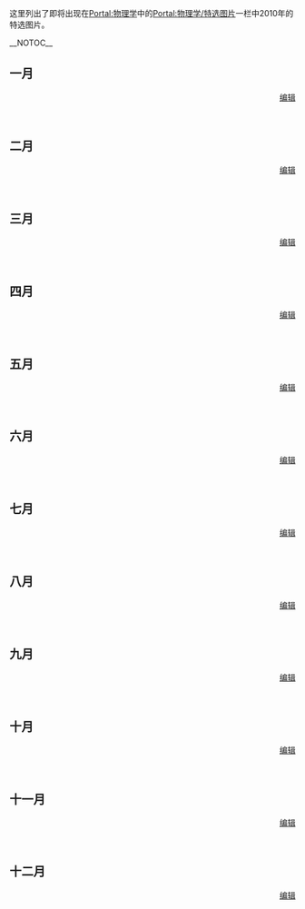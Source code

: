 这里列出了即将出现在[[Portal:物理学|Portal:物理学]]中的[[Portal:物理学/特选图片|Portal:物理学/特选图片]]一栏中2010年的特选图片。

__NOTOC__

==一月==
{{Portal:物理学/特选图片/2010年1月}}
<div align="right">[http://zh.wikipedia.org/w/index.php?title=Portal:物理学/特选图片/2010年1月&action=edit 编辑]</div>
<br clear="all" />

==二月==
{{Portal:物理学/特选图片/2010年2月}}
<div align="right">[http://zh.wikipedia.org/w/index.php?title=Portal:物理学/特选图片/2010年2月&action=edit 编辑]</div>
<br clear="all" />

==三月==
{{Portal:物理学/特选图片/2010年3月}}
<div align="right">[http://zh.wikipedia.org/w/index.php?title=Portal:物理学/特选图片/2010年3月&action=edit 编辑]</div>
<br clear="all" />

==四月==
{{Portal:物理学/特选图片/2010年4月}}
<div align="right">[http://zh.wikipedia.org/w/index.php?title=Portal:物理学/特选图片/2010年4月&action=edit 编辑]</div>
<br clear="all" />

==五月==
{{Portal:物理学/特选图片/2010年5月}}
<div align="right">[http://zh.wikipedia.org/w/index.php?title=Portal:物理学/特选图片/2010年5月&action=edit 编辑]</div>
<br clear="all" />

==六月==
{{Portal:物理学/特选图片/2010年6月}}
<div align="right">[http://zh.wikipedia.org/w/index.php?title=Portal:物理学/特选图片/2010年6月&action=edit 编辑]</div>
<br clear="all" />

==七月==
{{Portal:物理学/特选图片/2010年7月}}
<div align="right">[http://zh.wikipedia.org/w/index.php?title=Portal:物理学/特选图片/2010年7月&action=edit 编辑]</div>
<br clear="all" />

==八月==
{{Portal:物理学/特选图片/2010年8月}}
<div align="right">[http://zh.wikipedia.org/w/index.php?title=Portal:物理学/特选图片/2010年8月&action=edit 编辑]</div>
<br clear="all" />

==九月==
{{Portal:物理学/特选图片/2010年9月}}
<div align="right">[http://zh.wikipedia.org/w/index.php?title=Portal:物理学/特选图片/2010年9月&action=edit 编辑]</div>
<br clear="all" />

==十月==
{{Portal:物理学/特选图片/2010年10月}}
<div align="right">[http://zh.wikipedia.org/w/index.php?title=Portal:物理学/特选图片/2010年10月&action=edit 编辑]</div>
<br clear="all" />

==十一月==
{{Portal:物理学/特选图片/2010年11月}}
<div align="right">[http://zh.wikipedia.org/w/index.php?title=Portal:物理学/特选图片/2010年11月&action=edit 编辑]</div>
<br clear="all" />

==十二月==
{{Portal:物理学/特选图片/2010年12月}}
<div align="right">[http://zh.wikipedia.org/w/index.php?title=Portal:物理学/特选图片/2010年12月&action=edit 编辑]</div>
<br clear="all" />